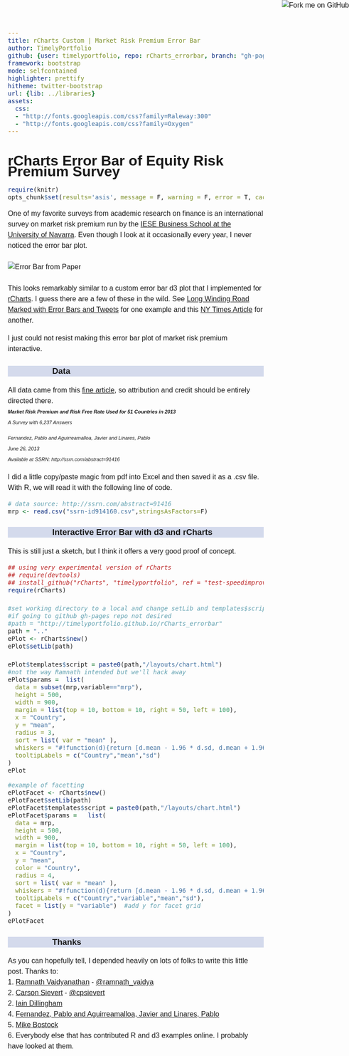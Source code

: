 ```yaml
---
title: rCharts Custom | Market Risk Premium Error Bar
author: TimelyPortfolio
github: {user: timelyportfolio, repo: rCharts_errorbar, branch: "gh-pages"}
framework: bootstrap
mode: selfcontained
highlighter: prettify
hitheme: twitter-bootstrap
url: {lib: ../libraries}
assets:
  css:
  - "http://fonts.googleapis.com/css?family=Raleway:300"
  - "http://fonts.googleapis.com/css?family=Oxygen"
---
```

  
<style>
iframe{
  height:530px;
  width:940px;
  margin:auto auto;
}

body{
  font-family: 'Oxygen', sans-serif;
  font-size: 16px;
  line-height: 24px;
}

h1,h2,h3,h4 {
  font-family: 'Raleway', sans-serif;
}

.container { width: 950px; }

h3 {
  background-color: #D4DAEC;
    text-indent: 100px; 
}

h4 {
  text-indent: 100px;
}
</style>
  
<a href="https://github.com/timelyportfolio/rCharts_errorbar"><img style="position: absolute; top: 0; right: 0; border: 0;" src="https://s3.amazonaws.com/github/ribbons/forkme_right_darkblue_121621.png" alt="Fork me on GitHub"></a>

# rCharts Error Bar of Equity Risk Premium Survey

```r
require(knitr)
opts_chunk$set(results='asis', message = F, warning = F, error = T, cache = F, tidy = F)
```

One of my favorite surveys from academic research on finance is an international survey on market risk premium run by the [IESE Business School at the University of Navarra](http://www.iese.edu/).  Even though I look at it occasionally every year, I never noticed the error bar plot.
<br><br>
![Error Bar from Paper](figurefrompaper.png)
<br><br>
This looks remarkably similar to a custom error bar d3 plot that I implemented for [rCharts](http://rcharts.io).  I guess there are a few of these in the wild.  See [Long Winding Road Marked with Error Bars and Tweets](http://timelyportfolio.blogspot.com/2013/09/long-winding-road-marked-with-error.html) for one example and this [NY Times Article](http://www.nytimes.com/2013/10/11/sports/football/turning-advanced-statistics-into-fantasy-football-analysis.html?ref=football&_r=0) for another.

I just could not resist making this error bar plot of market risk premium interactive.

### Data
All data came from this [fine article](http://ssrn.com/abstract=91416), so attribution and credit should be entirely directed there.
<address style="font-size:70%;"><strong>Market Risk Premium and Risk Free Rate Used for 51 Countries in 2013</strong>    
A Survey with 6,237 Answers<p class="muted">Fernandez, Pablo and Aguirreamalloa, Javier and Linares, Pablo<br>June 26, 2013<br>Available at SSRN: http://ssrn.com/abstract=91416</p>
</address>

I did a little copy/paste magic from pdf into Excel and then saved it as a .csv file.  With R, we will read it with the following line of code.

```r
# data source: http://ssrn.com/abstract=91416
mrp <- read.csv("ssrn-id914160.csv",stringsAsFactors=F)
```


### Interactive Error Bar with d3 and rCharts

This is still just a sketch, but I think it offers a very good proof of concept.

```r
## using very experimental version of rCharts
## require(devtools)
## install_github("rCharts", "timelyportfolio", ref = "test-speedimprove")
require(rCharts)

#set working directory to a local and change setLib and templates$script
#if going to github gh-pages repo not desired
#path = "http://timelyportfolio.github.io/rCharts_errorbar"
path = ".."
ePlot <- rCharts$new()
ePlot$setLib(path)

ePlot$templates$script = paste0(path,"/layouts/chart.html")
#not the way Ramnath intended but we'll hack away
ePlot$params =  list(
  data = subset(mrp,variable=="mrp"),
  height = 500,
  width = 900,
  margin = list(top = 10, bottom = 10, right = 50, left = 100),
  x = "Country",
  y = "mean",
  radius = 3,
  sort = list( var = "mean" ),
  whiskers = "#!function(d){return [d.mean - 1.96 * d.sd, d.mean + 1.96 * d.sd]}!#",
  tooltipLabels = c("Country","mean","sd") 
)
ePlot
```

```r
#example of facetting
ePlotFacet <- rCharts$new()
ePlotFacet$setLib(path)
ePlotFacet$templates$script = paste0(path,"/layouts/chart.html")
ePlotFacet$params =   list(
  data = mrp,
  height = 500,
  width = 900,
  margin = list(top = 10, bottom = 10, right = 50, left = 100),
  x = "Country",
  y = "mean",
  color = "Country",
  radius = 4,
  sort = list( var = "mean" ),
  whiskers = "#!function(d){return [d.mean - 1.96 * d.sd, d.mean + 1.96 * d.sd]}!#",
  tooltipLabels = c("Country","variable","mean","sd"),
  facet = list(y = "variable")  #add y for facet grid
)
ePlotFacet
```

### Thanks
As you can hopefully tell, I depended heavily on lots of folks to write this little post.  Thanks to:    
1. [Ramnath Vaidyanathan](http://github.com/ramnathv) - [@ramnath_vaidya](https://twitter.com/ramnath_vaidya)    
2. [Carson Sievert](http://cpsievert.github.io/) - [@cpsievert](https://twitter.com/cpsievert)    
2. [Iain Dillingham](http://dillingham.me.uk/)    
4. [Fernandez, Pablo and Aguirreamalloa, Javier and Linares, Pablo](http://ssrn.com/abstract=91416)    
5. [Mike Bostock](http://bost.ocks.org/mike/)    
6. Everybody else that has contributed R and d3 examples online. I probably have looked at them.

